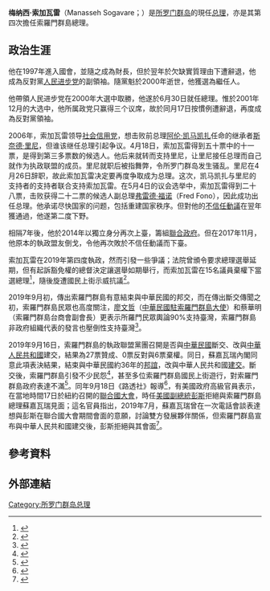 {{noteTA
| G1 = 地名
| G2 = 人名
| 1 = zh-hans:索加瓦雷;zh-hant:索加瓦雷;zh-tw:蘇嘉瓦瑞
}}
{{Infobox Officeholder
|name                = 梅納西·蘇嘉瓦瑞<br>{{small|Manasseh Sogavare}}
|image               = Manasseh Sogavare 2014.jpg
|office              = {{flag|Solomon Islands}}第9、12、16和18任[[索羅門群島總理|總理]]
|monarch             = [[伊莉莎白二世|伊莉莎白二世]]
|governor_general    = {{le|弗蘭克·卡布依|Frank Kabui|弗蘭克·卡布依爵士}}<br>[[戴维·武納吉|戴维·武納吉]]
|term_start          = 2019年4月29日
|term_end            = 
|predecessor         = [[何瑞朗|何瑞朗]]
|successor           = 
|monarch1            = [[伊莉莎白二世|伊莉莎白二世]]
|governor_general1   = 弗蘭克·卡布依爵士
|term_start1         = 2014年12月9日
|term_end1           = 2017年11月15日
|predecessor1        = {{link-en|古登·里諾|Gordon Darcy Lilo}}
|successor1          = 里克·霍尼普韦拉
|monarch2            = [[伊莉莎白二世|伊莉莎白二世]]
|governor_general2   = {{le|纳萨尼尔·维纳|Nathaniel Waena|纳萨尼尔·维纳爵士}}
|term_start2         = 2006年5月4日
|term_end2           = 2007年12月20日
|predecessor2        = {{link-en|斯奈德·里尼|Snyder Rini}}
|successor2          = {{link-en|德里克·西库阿|Derek Sikua}}
|monarch3            = [[伊莉莎白二世|伊莉莎白二世]]
|governor_general3   = John Lapli
|term_start3         = 2000年6月30日
|term_end3           = 2001年12月17日
|predecessor3        = {{link-en|巴塞洛繆·烏盧法阿盧|Bartholomew Ulufa'alu}}
|successor3          = {{link-en|艾倫·凱馬凱扎|Allan Kemakeza}}
|office4             = {{flagicon|Solomon Islands}}[[所羅門群島國民議會|所羅門群島國民議會]]議員
|termstart4          = 1997年8月6日
|constituency4       = [[舒瓦瑟爾省|舒瓦瑟爾]]東選區
|birth_date          = {{birth date and age|1955|1|17|df=y}}
|birth_place         = {{flagicon image|Flag of the Territory of New Guinea.svg}} [[新几内亚领地|澳屬新幾內亞]][[波蓬德塔|波蓬德塔]]
|death_date          = 
|death_place         = 
|nationality         = {{flag|Solomon Islands}}
|spouse              = 埃米·索加瓦雷
|party               = 我們的黨
}}
'''梅纳西·索加瓦雷'''（Manasseh Sogavare；{{bd|1955年|1月17日||}}）是[[所罗门群岛|所罗门群岛]]的現任[[所罗门群岛总理|总理]]，亦是其第四次擔任索羅門群島總理。

==政治生涯==
他在1997年進入國會，並隨之成為財長，但於翌年於欠缺實質理由下遭辭退，他成為反對黨[[所罗门群岛人民进步党|人民进步党]]的副領袖。隨黨魁{{link-en|所羅門·馬馬洛尼|Solomon Mamaloni}}於2000年逝世，他獲選為繼任人。

他帶領人民进步党在2000年大選中取勝，他遂於6月30日就任總理。惟於2001年12月的大选中，他所属政党只赢得三个议席，故於同月17日按慣例遭辭退，再度成為反對黨領袖。

2006年，索加瓦雷领导[[所罗门群岛社会信用党|社会信用党]]，想击败前总理[[阿伦·凯马凯扎|阿伦·凯马凯扎]]任命的继承者[[斯奈德·里尼|斯奈德·里尼]]，但谁该继任总理引起争议。4月18日，索加瓦雷得到五十票中的十一票，是得到第三多票数的候选人。他后来就转而支持里尼，让里尼接任总理而自己就作为执政联盟的成员。里尼就职后被指舞弊，令所罗门群岛发生骚乱。里尼在4月26日辞职，故此索加瓦雷决定要再度争取成为总理。这次，凯马凯扎与里尼的支持者的支持者联合支持索加瓦雷。在5月4日的议会选举中，索加瓦雷得到二十八票，击败获得二十二票的候选人副总理[[弗雷德·福诺|弗雷德·福诺]]（Fred Fono），因此成功出任总理。他承诺尽快国家的问题，包括重建国家秩序。但對他的[[不信任動議|不信任動議]]在翌年獲通過，他遂第二度下野。

相隔7年後，他於2014年以獨立身分再次上臺，籌組[[聯合政府|聯合政府]]。但在2017年11月，他原本的執政盟友倒戈，令他再次敗於不信任動議而下臺。

索加瓦雷在2019年第四度執政，然而引發一些爭議；法院曾頒令要求總理選舉延期，但有起訴豁免權的總督決定讓選舉如期舉行，而索加瓦雷在15名議員棄權下當選總理<ref>{{Cite web |url=https://www.radionz.co.nz/international/pacific-news/387670/manasseh-sogavare-elected-prime-minister-of-solomon-islands |title=Manasseh Sogavare elected prime minister of Solomon Islands |date=2019-04-24 |website=Radio New Zealand |language=en |access-date=2019-04-30 |archive-date=2019-04-27 |archive-url=https://web.archive.org/web/20190427023918/https://www.radionz.co.nz/international/pacific-news/387670/manasseh-sogavare-elected-prime-minister-of-solomon-islands |dead-url=no }}</ref>，隨後旋遭國民上街示威抗議<ref>{{Cite web |url=https://mobile.abc.net.au/news/2019-04-24/manasseh-sogavare-becomes-soloman-islands-prime-minister-again/11043578?pfmredir=sm |date=2019-04-23 |website=ABC |language=en-au |access-date=2019-05-05 |title=存档副本 |archive-date=2019-05-05 |archive-url=https://web.archive.org/web/20190505093529/https://mobile.abc.net.au/news/2019-04-24/manasseh-sogavare-becomes-soloman-islands-prime-minister-again/11043578%3Fpfmredir%3Dsm |dead-url=no }}</ref>。

2019年9月初，傳出索羅門群島有意結束與中華民國的邦交，而在傳出斷交傳聞之初，索羅門群島民眾也高度關注，[[廖文哲|廖文哲]]（[[中華民國駐索羅門群島大使列表|中華民國駐索羅門群島大使]]）和蔡華明（索羅門群島台商會副會長）更表示所羅門民眾輿論90%支持臺灣，索羅門群島非政府組織代表的發言也壓倒性支持臺灣<ref>{{Cite web|url=https://www.cna.com.tw/news/firstnews/201909105002.aspx|title=索羅門民眾壓倒性挺臺 憂中國掌控經濟|author=石秀娟|date=2019年9月10日|publisher=中央社|language=zh-tw|accessdate=2019年9月18日|archive-date=2019年9月11日|archive-url=https://web.archive.org/web/20190911190143/https://www.cna.com.tw/news/firstnews/201909105002.aspx|dead-url=no}}</ref>。

2019年9月16日，索羅門群島的執政聯盟黨團召開是否與[[中華民國|中華民國]]斷交、改與[[中華人民共和國|中華人民共和國]]建交，結果為27票贊成、0票反對與6票棄權。同日，蘇嘉瓦瑞內閣同意此項表決結果，結束與中華民國約36年的[[中華民國與索羅門群島關係|邦誼]]，改與中華人民共和國[[中國－所羅門群島關係|建交]]。斷交後，索羅門群島引發不少民怨<ref>{{Cite web|url=https://www.mirrormedia.mg/story/20190917edi004|title=中華民國大使館降旗閉館 索國民眾不捨敬禮|author=吳妍|date=2019年9月17日|publisher=鏡周刊|language=zh-tw|access-date=2019年9月18日|archive-date=2020年11月1日|archive-url=https://web.archive.org/web/20201101012232/https://www.mirrormedia.mg/story/20190917edi004/|dead-url=no}}</ref>，甚至多位索羅門群島國民上街遊行，對索羅門群島政府表達不滿<ref>{{Cite web|url=https://newtalk.tw/news/view/2019-09-18/300100|title=不滿斷交臺灣 索羅門群島最大省出現獨立宣言|author=洪聖斐|date=2019年9月18日|publisher=新頭殼|language=zh-tw|accessdate=2019-09-18|archive-date=2019-09-18|archive-url=https://web.archive.org/web/20190918064614/https://newtalk.tw/news/view/2019-09-18/300100|dead-url=no}}</ref>。同年9月18日《路透社》報導<ref>{{Cite web|url=https://www.reuters.com/article/idUSKBN1W22WK|title=Pence rebuffs Solomon Islands PM after nation cuts ties with Taiwan|author=Roberta Rampton|date=2019年9月18日|publisher=Reuters|language=en}}</ref>，有美國政府高級官員表示，在當地時間17日於紐約召開的[[聯合國大會|聯合國大會]]，時任[[美國副總統|美國副總統]][[迈克·彭斯|彭斯]]拒絕與索羅門群島總理蘇嘉瓦瑞見面；這名官員指出，2019年7月，蘇嘉瓦瑞曾在一次電話會談表達想與彭斯在聯合國大會期間會面的意願，討論雙方發展夥伴關係，但索羅門群島宣布與中華人民共和國建交後，彭斯拒絕與其會面<ref>{{Cite web|url=https://news.ltn.com.tw/news/politics/breakingnews/2918985|title=美國怒了！索羅門與台灣斷交 彭斯拒見索國總理|date=2019年9月18日|publisher=自由時報|language=zh-tw|accessdate=2019年9月18日|archive-date=2019年9月18日|archive-url=https://web.archive.org/web/20190918170645/https://news.ltn.com.tw/news/politics/breakingnews/2918985|dead-url=no}}</ref>。

== 參考資料 ==
{{Reflist}}

== 外部連結 ==

{{start box}}
{{succession box|1=[[巴塞洛缪·乌卢法阿卢|巴塞洛缪·乌卢法阿卢]]|3=[[所罗门群岛总理|所罗门群岛总理]]（第一次）|4=2000年6月-2001年12月|2=[[艾伦·凯马凯扎|艾伦·凯马凯扎]]}}
{{succession box|1=[[斯奈德·里尼|斯奈德·里尼]]|3=[[所罗门群岛总理|所罗门群岛总理]]（第二次）|4=2006年5月-2007年12月|2=[[德里克·西庫瓦|德里克·西庫瓦]]}}
{{succession box|1=[[古登·里諾|古登·里諾]]|3=[[所罗门群岛总理|所罗门群岛总理]]（第三次）|4=2014年12月-2017年11月|2=[[里克·霍尼普韦拉|里克·霍尼普韦拉]]}}
{{succession box|1=[[里克·霍尼普韦拉|里克·霍尼普韦拉]]|3=[[所罗门群岛总理|所罗门群岛总理]]（第四次）|4=2019年4月-|2=現任}}
{{end box}}
{{君主制國家政府首腦}}
{{DEFAULTSORT: Sogavare, Manasseh}}
[[Category:所罗门群岛总理|Category:所罗门群岛总理]]